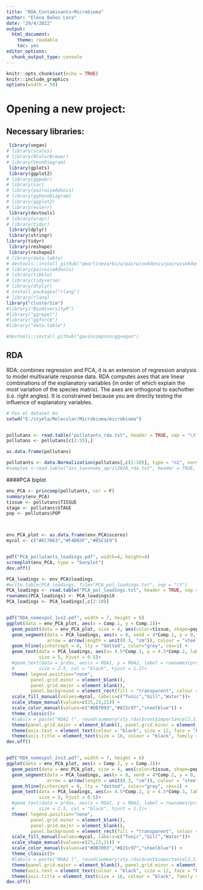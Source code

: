 ---
title: "RDA_Contaminants~Microbioma"
author: "Elena Baños Lara"
date: "29/4/2022"
output:
  html_document:
    theme: readable
    toc: yes
editor_options:
  chunk_output_type: console
---

```{r setup, include = FALSE}
knitr::opts_chunk$set(echo = TRUE)
knitr::include_graphics
options(width = 50)
```

# Opening a new project:
## Necessary libraries:
```{r, message=FALSE, warning=FALSE}
 library(vegan)
# library(scales)
# library(RColorBrewer)
# library(VennDiagram)
 library(gplots)
 library(ggplot2)
# library(ggpubr)
# library(car)
# library(pairwiseAdonis)
# library(ggVennDiagram)
# library(ggplot2)
# library(eulerr)
 library(devtools)
# library(wrapr)
# library(tidyr)
 library(dplyr)
 library(stringr)
library(tidyr)
 library(reshape)
 library(reshape2)
# library(data.table)
# devtools::install_github("pmartinezarbizu/pairwiseAdonis/pairwiseAdonis")
# library(pairwiseAdonis)
# library(tibble)
# library(tidyverse)
# library(dtplyr)
# install.packages("rlang")
# library(rlang)
library("clusterSim")
#library("BiodiversityR")
#library("ggrepel")
#library("ggforce")
#library("data.table")

#devtools::install_github("gavinsimpson/ggvegan")
```

## RDA
RDA: combines regression and PCA, it is an extension of regression analysis to model multivariate response data. RDA computes axes that are linear combinations of the explanatory variables (in order of which explain the most variation of the species matrix). The axes are orthogonal to eachother (i.e. right angles). It is constrained because you are directly testing the influence of explanatory variables.
```{r}
# Fes el dataset bo
setwd("E:/styela/Molecular/Microbioma/microbioma")


pollutans <- read.table("pollutants_rda.txt", header = TRUE, sep = "\t")
pollutans <- pollutans[c(2:55),]

as.data.frame(pollutans)

pollutants <- data.Normalization(pollutans[,c(2:10)], type = "n1", normalization = "column")
#samples <-read.table("asv_taxonomy_april2020_rda.txt", header = TRUE, sep = "\t")

```

####PCA biplot

```{r}
env_PCA <- princomp(pollutants, cor = F)
summary(env_PCA)
tissue <- pollutans$TISSUE
stage <- pollutans$STAGE
pop <- pollutans$POP



env_PCA_plot <- as.data.frame(env_PCA$scores)
mycol <- c("#EC7063","#F4D03F","#85C1E9")  


pdf("PCA_pollutants_loadings.pdf", width=4, height=4)
screeplot(env_PCA, type = "barplot")
dev.off()

PCA_loadings <- env_PCA$loadings
#write.table(PCA_loadings, file="PCA_pol_loadings.txt", sep = "\t")
PCA_loadings <- read.table("PCA_pol_loadings.txt", header = TRUE, sep = "\t")
rownames(PCA_loadings) <- PCA_loadings$X
PCA_loadings <- PCA_loadings[,c(2:10)]


pdf("RDA_nomespol_1vs2.pdf", width = 7, height = 6)
ggplot(data = env_PCA_plot, aes(x = Comp.1, y = Comp.2))+
  geom_point(data = env_PCA_plot, size = 4, aes(color=tissue, shape=pop, fill=stage, alpha=1), stroke = 1.5)+
  geom_segment(data = PCA_loadings, aes(x = 0, xend = 4*Comp.1, y = 0, yend = 4*Comp.2),
               arrow = arrow(length = unit(0.3, "cm")), colour = "steelblue", cex=1) +
  geom_hline(yintercept = 0, lty = "dotted", color="grey", cex=1) +    geom_vline(xintercept = 0, lty = "dotted", color="grey", cex=1) +
  geom_text(data = PCA_loadings, aes(x= 4.5*Comp.1, y = 4.5*Comp.2, label = rownames(PCA_loadings)), 
            size = 5, hjust = 0.5)+
  #geom_text(data = prdav, aes(x = RDA1, y = RDA2, label = rownames(prdav)), 
  #         size = 2.5, col = "black", hjust = 1.2)+
  theme( legend.position="none", 
         panel.grid.minor = element_blank(), 
         panel.grid.major = element_blank(),
         panel.background = element_rect(fill = "transparent", colour = NA))+
  scale_fill_manual(values=mycol, labels=c("Tunic","Gill","Water"))+
  scale_shape_manual(values=c(25,23,21)) +
  scale_color_manual(values=c("#DB7093","#815c97","steelblue")) +
  theme_classic()+
  #labs(x = paste("RDA2 (", round(summary(sty.rda)$cont$importance[2,2]*100, 2), "%)", sep = ""), y = paste("RDA3 (", round(summary(sty.rda)$cont$importance[2,3]*100, 2), "%)", sep = ""))+
  theme(panel.grid.major = element_blank(), panel.grid.minor = element_blank()) +
  theme(axis.text = element_text(colour = "black", size = 12, face = "bold")) +
  theme(axis.title = element_text(size = 16, colour = "black", family = "Helvetica", face = "bold"))   
dev.off()


pdf("RDA_nomespol_2vs3.pdf", width = 7, height = 6)
ggplot(data = env_PCA_plot, aes(x = Comp.2, y = Comp.3))+
  geom_point(data = env_PCA_plot, size = 4, aes(color=tissue, shape=pop, fill=stage, alpha=1), stroke = 1.5)+
  geom_segment(data = PCA_loadings, aes(x = 0, xend = 4*Comp.2, y = 0, yend = 4*Comp.3),
               arrow = arrow(length = unit(0.3, "cm")), colour = "steelblue", cex=1) +
  geom_hline(yintercept = 0, lty = "dotted", color="grey", cex=1) +    geom_vline(xintercept = 0, lty = "dotted", color="grey", cex=1) +
  geom_text(data = PCA_loadings, aes(x= 4.5*Comp.2, y = 4.5*Comp.3, label = rownames(PCA_loadings)), 
            size = 5, hjust = 0.5)+
  #geom_text(data = prdav, aes(x = RDA1, y = RDA2, label = rownames(prdav)), 
  #         size = 2.5, col = "black", hjust = 1.2)+
  theme( legend.position="none", 
         panel.grid.minor = element_blank(), 
         panel.grid.major = element_blank(),
         panel.background = element_rect(fill = "transparent", colour = NA))+
  scale_fill_manual(values=mycol, labels=c("Tunic","Gill","Water"))+
  scale_shape_manual(values=c(25,23,21)) +
  scale_color_manual(values=c("#DB7093","#815c97","steelblue")) +
  theme_classic()+
  #labs(x = paste("RDA2 (", round(summary(sty.rda)$cont$importance[2,2]*100, 2), "%)", sep = ""), y = paste("RDA3 (", round(summary(sty.rda)$cont$importance[2,3]*100, 2), "%)", sep = ""))+
  theme(panel.grid.major = element_blank(), panel.grid.minor = element_blank()) +
  theme(axis.text = element_text(colour = "black", size = 12, face = "bold")) +
  theme(axis.title = element_text(size = 16, colour = "black", family = "Helvetica", face = "bold"))   
dev.off()


```

